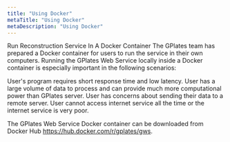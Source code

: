 ```yaml
---
title: "Using Docker"
metaTitle: "Using Docker"
metaDescription: "Using Docker"
---
```


Run Reconstruction Service In A Docker Container
The GPlates team has prepared a Docker container for users to run the service in their own computers. Running the GPlates Web Service locally inside a Docker container is especially important in the following scenarios:

User's program requires short response time and low latency.
User has a large volume of data to process and can provide much more computational power than GPlates server.
User has concerns about sending their data to a remote server.
User cannot access internet service all the time or the internet service is very poor.

The GPlates Web Service Docker container can be downloaded from Docker Hub https://hub.docker.com/r/gplates/gws. 